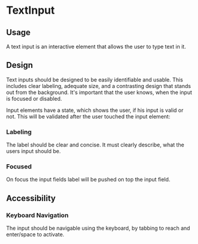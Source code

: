 

<Meta of={TextInputStories}/>

# TextInput

## Usage

A text input is an interactive element that allows the user to type text in it.

## Design

Text inputs should be designed to be easily identifiable and usable. This includes clear labeling, adequate size, and a
contrasting design that stands out from the background. It's important that the user knows, when the input is focused
or disabled.

<Canvas>
    <Story of={TextInputStories.Default} />
    <Story of={TextInputStories.Disabled} />
</Canvas>

Input elements have a state, which shows the user, if his input is valid or not. This will be validated after the user
touched the input element:

<Canvas>
    <Story of={TextInputStories.Danger} />
    <Story of={TextInputStories.Success} />
</Canvas>

### Labeling

The label should be clear and concise. It must clearly describe, what the users input should be.

### Focused

On focus the input fields label will be pushed on top the input field.

## Accessibility

### Keyboard Navigation
The input should be navigable using the keyboard, by tabbing to reach and enter/space to activate.

